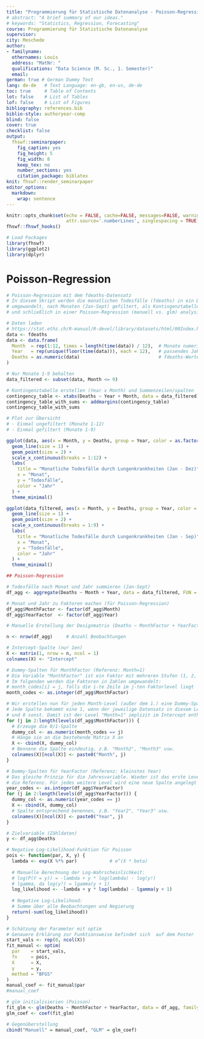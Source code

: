 ---
title: "Programmierung für Statistische Datenanalyse - Poisson-Regression"
# abstract: "A brief summary of our ideas."
# keywords: "Statistics, Regression, Forecasting"
course: Programmierung für Statistische Datenanalyse 
supervisor: 
city: Meschede
author:
- familyname: 
  othernames: Louis
  address: "MatNr: "
  qualifications: "Data Science (M. Sc., 1. Semester)"
  email: 
german: true # German Dummy Text
lang: de-de   # Text Language: en-gb, en-us, de-de
toc: true     # Table of Contents
lot: false    # List of Tables
lof: false    # List of Figures
bibliography: references.bib
biblio-style: authoryear-comp
blind: false
cover: true
checklist: false
output:
  fhswf::seminarpaper:
    fig_caption: yes
    fig_height: 5
    fig_width: 8
    keep_tex: no
    number_sections: yes
    citation_package: biblatex
knit: fhswf::render_seminarpaper
editor_options: 
  markdown: 
    wrap: sentence
---


```{r setup, include=FALSE}
knitr::opts_chunk$set(echo = FALSE, cache=FALSE, messages=FALSE, warning=FALSE, 
                      attr.source='.numberLines', singlespacing = TRUE)
fhswf::fhswf_hooks()

# Load Packages
library(fhswf)
library(ggplot2)
library(dplyr)
```

# Poisson-Regression

```{r, echo=T}
# Poisson-Regression mit dem fdeaths-Datensatz
# In diesem Skript werden die monatlichen Todesfälle (fdeaths) in ein DataFrame 
# umgewandelt, nach Monaten (Jan-Sept) gefiltert, als Kontingenztabelle abgebildet 
# und schließlich in einer Poisson-Regression (manuell vs. glm) analysiert.

# Daten laden
# https://stat.ethz.ch/R-manual/R-devel/library/datasets/html/00Index.html
data <- fdeaths
data <- data.frame(
  Month  = rep(1:12, times = length(time(data)) / 12),  # Monate numerisch 1-12
  Year   = rep(unique(floor(time(data))), each = 12),   # passendes Jahr 
  Deaths = as.numeric(data)                             # fdeaths-Werte als Zahlen
)

# Nur Monate 1-9 behalten
data_filtered <- subset(data, Month <= 9)

# Kontingenztabelle erstellen (Year x Month) und Summenzeilen/spalten
contingency_table <- xtabs(Deaths ~ Year + Month, data = data_filtered)
contingency_table_with_sums <- addmargins(contingency_table)
contingency_table_with_sums

# Plot zur Übersicht
# - Einmal ungefiltert (Monate 1-12)
# - Einmal gefiltert (Monate 1-9)

ggplot(data, aes(x = Month, y = Deaths, group = Year, color = as.factor(Year))) +
  geom_line(size = 1) +
  geom_point(size = 2) +
  scale_x_continuous(breaks = 1:12) +
  labs(
    title = "Monatliche Todesfälle durch Lungenkrankheiten (Jan - Dez)",
    x = "Monat",
    y = "Todesfälle",
    color = "Jahr"
  ) +
  theme_minimal()

ggplot(data_filtered, aes(x = Month, y = Deaths, group = Year, color = as.factor(Year))) +
  geom_line(size = 1) +
  geom_point(size = 2) +
  scale_x_continuous(breaks = 1:9) +
  labs(
    title = "Monatliche Todesfälle durch Lungenkrankheiten (Jan - Sep)",
    x = "Monat",
    y = "Todesfälle",
    color = "Jahr"
  ) +
  theme_minimal()

## Poisson-Regression

# Todesfälle nach Monat und Jahr summieren (Jan-Sept)
df_agg <- aggregate(Deaths ~ Month + Year, data = data_filtered, FUN = sum)

# Monat und Jahr zu Faktoren machen (für Poisson-Regression)
df_agg$MonthFactor <- factor(df_agg$Month)
df_agg$YearFactor  <- factor(df_agg$Year)

# Manuelle Erstellung der Designmatrix (Deaths ~ MonthFactor + YearFactor)

n <- nrow(df_agg)     # Anzahl Beobachtungen

# Intercept-Spalte (nur 1en)
X <- matrix(1, nrow = n, ncol = 1)
colnames(X) <- "Intercept"

# Dummy-Spalten für MonthFactor (Referenz: Month=1)
# Die Variable "MonthFactor" ist ein Faktor mit mehreren Stufen (1, 2, 3, ...)
# Im folgenden werden die Faktoren in Zahlen umgewandelt:
# month_codes[i] = j, falls die i-te Zeile im j-ten Faktorlevel liegt
month_codes <- as.integer(df_agg$MonthFactor)

# Wir erstellen nun für jeden Month-Level (außer dem 1.) eine Dummy-Spalte
# Jede Spalte bekommt eine 1, wenn der jeweilige Datensatz in diesem Level liegt,
# und 0 sonst. Damit ist der Level "Month=1" implizit im Intercept enthalten (Referenzlevel)
for (j in 2:length(levels(df_agg$MonthFactor))) {
  # Erzeuge die 0/1-Spalte
  dummy_col <- as.numeric(month_codes == j)
  # Hänge sie an die bestehende Matrix X an
  X <- cbind(X, dummy_col)
  # Bennene die Spalte eindeutig, z.B. "Month2", "Month3" usw.
  colnames(X)[ncol(X)] <- paste0("Month", j)
}

# Dummy-Spalten für YearFactor (Referenz: kleinstes Year)
# Das gleiche Prinzip für die Jahresvariable. Wieder ist das erste Level (Jahr=1974)
# die Referenz. Für jedes weitere Level wird eine neue Spalte angelegt
year_codes <- as.integer(df_agg$YearFactor)
for (j in 2:length(levels(df_agg$YearFactor))) {
  dummy_col <- as.numeric(year_codes == j)
  X <- cbind(X, dummy_col)
  # Spalte entsprechend benennen, z.B. "Year2", "Year3" usw.
  colnames(X)[ncol(X)] <- paste0("Year", j)
}

# Zielvariable (Zähldaten)
y <- df_agg$Deaths

# Negative Log-Likelihood-Funktion für Poisson
pois <- function(par, X, y) {
  lambda <- exp(X %*% par)            # e^(X * beta)
  
  # Manuelle Berechnung der Log-Wahrscheinlichkeit:
  # log(P(Y = y)) = -lambda + y * log(lambda) - log(y!)
  # lgamma, da log(y!) = lgamma(y + 1)
  log_likelihood <- -lambda + y * log(lambda) - lgamma(y + 1)
  
  # Negative Log-Likelihood: 
  # Summe über alle Beobachtungen und Negierung
  return(-sum(log_likelihood))
}

# Schätzung der Parameter mit optim 
# Genauere Erklärung zur Funktionsweise befindet sich  auf dem Poster
start_vals <- rep(0, ncol(X))
fit_manual <- optim(
  par    = start_vals,
  fn     = pois,
  X      = X,
  y      = y,
  method = "BFGS"
)
manual_coef <- fit_manual$par
#manual_coef

# glm initialisierien (Poisson)
fit_glm <- glm(Deaths ~ MonthFactor + YearFactor, data = df_agg, family = poisson())
glm_coef <- coef(fit_glm)

# Gegenüberstellung
cbind("Manuell" = manual_coef, "GLM" = glm_coef)

```

